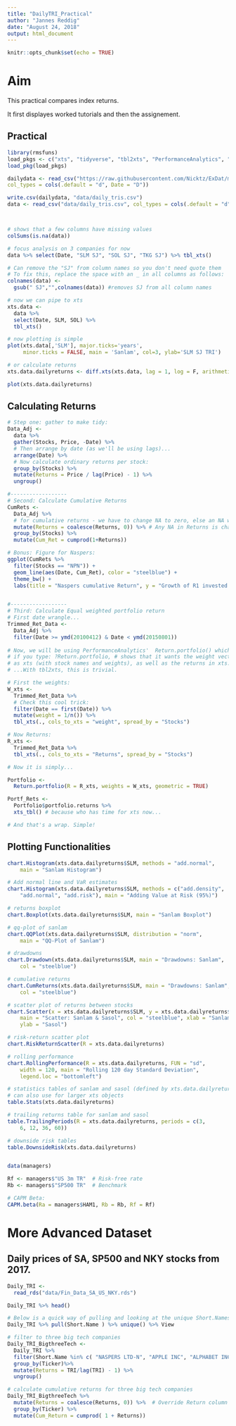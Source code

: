 ---
title: "DailyTRI_Practical"
author: "Jannes Reddig"
date: "August 24, 2018"
output: html_document
---

```{r setup, include=False}
knitr::opts_chunk$set(echo = TRUE)
```

# Aim

This practical compares index returns.

It first displayes worked tutorials and then the assignement.

## Practical 

```{r}
library(rmsfuns)
load_pkgs <- c("xts", "tidyverse", "tbl2xts", "PerformanceAnalytics", "lubridate", "glue")
load_pkg(load_pkgs)

dailydata <- read_csv("https://raw.githubusercontent.com/Nicktz/ExDat/master/extdata/DailyTRIs.csv",
col_types = cols(.default = "d", Date = "D")) 

write.csv(dailydata, "data/daily_tris.csv")
data <- read_csv("data/daily_tris.csv", col_types = cols(.default = "d", Date = "D")) 



# shows that a few columns have missing values
colSums(is.na(data))

# focus analysis on 3 companies for now
data %>% select(Date, "SLM SJ", "SOL SJ", "TKG SJ") %>% tbl_xts() 

# Can remove the "SJ" from column names so you don't need quote them
# To fix this, replace the space with an _ in all columns as follows:
colnames(data) <- 
  gsub(" SJ","",colnames(data)) #removes SJ from all column names

# now we can pipe to xts
xts.data <- 
  data %>% 
  select(Date, SLM, SOL) %>% 
  tbl_xts() 

# now plotting is simple
plot(xts.data[,'SLM'], major.ticks='years',
     minor.ticks = FALSE, main = 'Sanlam', col=3, ylab='SLM SJ TRI')

# or calculate returns
xts.data.dailyreturns <- diff.xts(xts.data, lag = 1, log = F, arithmetic = F) - 1

plot(xts.data.dailyreturns)

```


## Calculating Returns

```{r}
# Step one: gather to make tidy:
Data_Adj <- 
  data %>% 
  gather(Stocks, Price, -Date) %>% 
  # Then arrange by date (as we'll be using lags)...
  arrange(Date) %>% 
  # Now calculate ordinary returns per stock:
  group_by(Stocks) %>% 
  mutate(Returns = Price / lag(Price) - 1) %>% 
  ungroup() 

#------------------ 
# Second: Calculate Cumulative Returns
CumRets <- 
  Data_Adj %>%
  # for cumulative returns - we have to change NA to zero, else an NA would break the chain....
  mutate(Returns = coalesce(Returns, 0)) %>% # Any NA in Returns is changed to zero
  group_by(Stocks) %>% 
  mutate(Cum_Ret = cumprod(1+Returns)) 

# Bonus: Figure for Naspers:
ggplot(CumRets %>% 
  filter(Stocks == "NPN")) + 
  geom_line(aes(Date, Cum_Ret), color = "steelblue") +
  theme_bw() + 
  labs(title = "Naspers cumulative Return", y = "Growth of R1 invested in 2003.")


#------------------ 
# Third: Calculate Equal weighted portfolio return
# First date wrangle...
Trimmed_Ret_Data <- 
  Data_Adj %>% 
  filter(Date >= ymd(20100412) & Date < ymd(20150801))
  
# Now, we will be using PerformanceAnalytics'  Return.portfolio() which, 
# if you type: ?Return.portfolio, # shows that it wants the weight vector 
# as xts (with stock names and weights), as well as the returns in xts.
# ...With tbl2xts, this is trivial.

# First the weights:
W_xts <- 
  Trimmed_Ret_Data %>% 
  # Check this cool trick:
  filter(Date == first(Date)) %>% 
  mutate(weight = 1/n()) %>% 
  tbl_xts(., cols_to_xts = "weight", spread_by = "Stocks")

# Now Returns:
R_xts <- 
  Trimmed_Ret_Data %>% 
  tbl_xts(., cols_to_xts = "Returns", spread_by = "Stocks")

# Now it is simply...

Portfolio <- 
  Return.portfolio(R = R_xts, weights = W_xts, geometric = TRUE)

Portf_Rets <- 
  Portfolio$portfolio.returns %>% 
  xts_tbl() # because who has time for xts now...

# And that's a wrap. Simple!
```

## Plotting Functionalities

```{r}
chart.Histogram(xts.data.dailyreturns$SLM, methods = "add.normal", 
    main = "Sanlam Histogram")

# Add normal line and VaR estimates
chart.Histogram(xts.data.dailyreturns$SLM, methods = c("add.density", 
    "add.normal", "add.risk"), main = "Adding Value at Risk (95%)")

# returns boxplot
chart.Boxplot(xts.data.dailyreturns$SLM, main = "Sanlam Boxplot")

# qq-plot of sanlam
chart.QQPlot(xts.data.dailyreturns$SLM, distribution = "norm", 
    main = "QQ-Plot of Sanlam")

# drawdowns
chart.Drawdown(xts.data.dailyreturns$SLM, main = "Drawdowns: Sanlam", 
    col = "steelblue")

# cumulative returns
chart.CumReturns(xts.data.dailyreturns$SLM, main = "Drawdowns: Sanlam", 
    col = "steelblue")

# scatter plot of returns between stocks
chart.Scatter(x = xts.data.dailyreturns$SLM, y = xts.data.dailyreturns$SOL, 
    main = "Scatter: Sanlam & Sasol", col = "steelblue", xlab = "Sanlam", 
    ylab = "Sasol")

# risk-return scatter plot
chart.RiskReturnScatter(R = xts.data.dailyreturns)

# rolling performance
chart.RollingPerformance(R = xts.data.dailyreturns, FUN = "sd", 
    width = 120, main = "Rolling 120 day Standard Deviation", 
    legend.loc = "bottomleft")

# statistics tables of sanlam and sasol (defined by xts.data.dailyreturns)
# can also use for larger xts objects
table.Stats(xts.data.dailyreturns)

# trailing returns table for sanlam and sasol
table.TrailingPeriods(R = xts.data.dailyreturns, periods = c(3, 
    6, 12, 36, 60))

# downside risk tables
table.DownsideRisk(xts.data.dailyreturns)


data(managers)

Rf <- managers$"US 3m TR"  # Risk-free rate
Rb <- managers$"SP500 TR"  # Benchmark

# CAPM Beta:
CAPM.beta(Ra = managers$HAM1, Rb = Rb, Rf = Rf)
```

# More Advanced Dataset
## Daily prices of SA, SP500 and NKY stocks from 2017.

```{r}
Daily_TRI <- 
  read_rds("data/Fin_Data_SA_US_NKY.rds")

Daily_TRI %>% head()

# Below is a quick way of pulling and looking at the unique Short.Names
Daily_TRI %>% pull(Short.Name ) %>% unique() %>% View

# filter to three big tech companies
Daily_TRI_BigthreeTech <- 
  Daily_TRI %>% 
  filter(Short.Name %in% c( "NASPERS LTD-N", "APPLE INC", "ALPHABET INC-A")) %>% 
  group_by(Ticker)%>% 
  mutate(Returns = TRI/lag(TRI) - 1) %>% 
  ungroup()

# calculate cumulative returns for three big tech companies
Daily_TRI_BigthreeTech %>% 
  mutate(Returns = coalesce(Returns, 0)) %>%  # Override Return column NAs...
  group_by(Ticker) %>%
  mutate(Cum_Return = cumprod( 1 + Returns)) 

```


